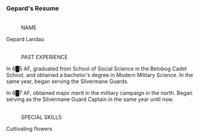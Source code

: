 ===Gepard's Resume===
:<div align="center">{{Size|28|Belobog History and Culture Museum}}
:
{{Size|25|Volunteer Guide Application Form}}</div>
:<br />NAME
:
Gepard Landau
:<br />PAST EXPERIENCE
:
In 6█5 AF, graduated from School of Social Science in the Belobog Cadet School, and obtained a bachelor's degree in Modern Military Science. In the same year, began serving the Silvermane Guards.
:
In 6█7 AF, obtained major merit in the military campaign in the north. Began serving as the Silvermane Guard Captain in the same year until now.
:<br />SPECIAL SKILLS
:
Cultivating flowers
